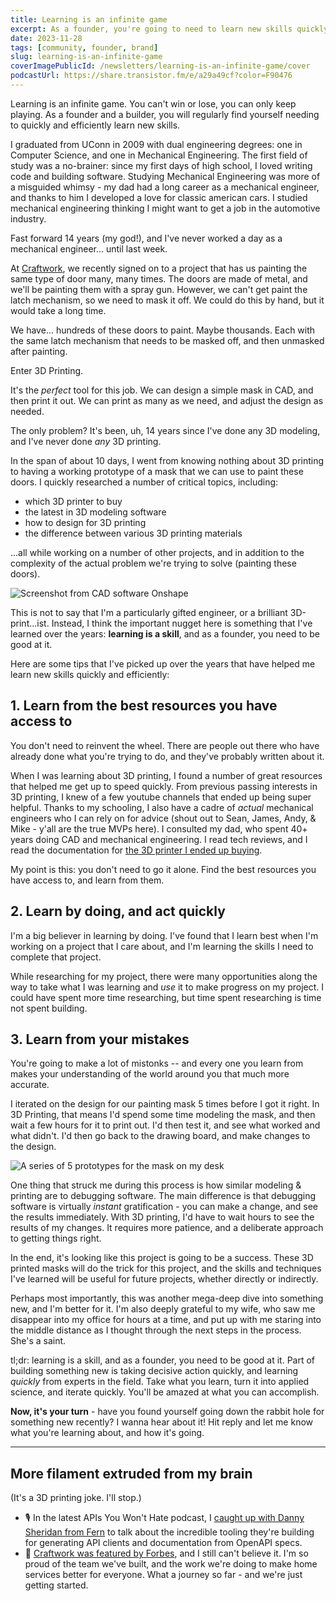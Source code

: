 ```yaml
---
title: Learning is an infinite game
excerpt: As a founder, you're going to need to learn new skills quickly and efficiently. Keeping your skill for learning sharp is a critical skill, and should can be practiced like any other skill.
date: 2023-11-28
tags: [community, founder, brand]
slug: learning-is-an-infinite-game
coverImagePublicId: /newsletters/learning-is-an-infinite-game/cover
podcastUrl: https://share.transistor.fm/e/a29a49cf?color=F90476
---
```


Learning is an infinite game. You can't win or lose, you can only keep playing. As a founder and a builder, you will regularly find yourself needing to quickly and efficiently learn new skills.

I graduated from UConn in 2009 with dual engineering degrees: one in Computer Science, and one in Mechanical Engineering. The first field of study was a no-brainer: since my first days of high school, I loved writing code and building software. Studying Mechanical Engineering was more of a misguided whimsy - my dad had a long career as a mechanical engineer, and thanks to him I developed a love for classic american cars. I studied mechanical engineering thinking I might want to get a job in the automotive industry.

Fast forward 14 years (my god!), and I've never worked a day as a mechanical engineer... until last week.

At [Craftwork](https://craftwork.com), we recently signed on to a project that has us painting the same type of door many, many times. The doors are made of metal, and we'll be painting them with a spray gun. However, we can't get paint the latch mechanism, so we need to mask it off. We could do this by hand, but it would take a long time.

We have... hundreds of these doors to paint. Maybe thousands. Each with the same latch mechanism that needs to be masked off, and then unmasked after painting.

Enter 3D Printing.

It's the _perfect_ tool for this job. We can design a simple mask in CAD, and then print it out. We can print as many as we need, and adjust the design as needed.

The only problem? It's been, uh, 14 years since I've done any 3D modeling, and I've never done _any_ 3D printing.

In the span of about 10 days, I went from knowing nothing about 3D printing to having a working prototype of a mask that we can use to paint these doors. I quickly researched a number of critical topics, including:

- which 3D printer to buy
- the latest in 3D modeling software
- how to design for 3D printing
- the difference between various 3D printing materials

...all while working on a number of other projects, and in addition to the complexity of the actual problem we're trying to solve (painting these doors).

<Image
  publicId="newsletters/learning-is-an-infinite-game/onshape"
  alt="Screenshot from CAD software Onshape"
  caption="I used a tool called OnShape to design the mask. It's a fully browser-based tool. Insane!"
/>

This is not to say that I'm a particularly gifted engineer, or a brilliant 3D-print...ist. Instead, I think the important nugget here is something that I've learned over the years: **learning is a skill**, and as a founder, you need to be good at it.

Here are some tips that I've picked up over the years that have helped me learn new skills quickly and efficiently:

## 1. Learn from the best resources you have access to

You don't need to reinvent the wheel. There are people out there who have already done what you're trying to do, and they've probably written about it.

When I was learning about 3D printing, I found a number of great resources that helped me get up to speed quickly. From previous passing interests in 3D printing, I knew of a few youtube channels that ended up being super helpful. Thanks to my schooling, I also have a cadre of _actual_ mechanical engineers who I can rely on for advice (shout out to Sean, James, Andy, & Mike - y'all are the true MVPs here). I consulted my dad, who spent 40+ years doing CAD and mechanical engineering. I read tech reviews, and I read the documentation for [the 3D printer I ended up buying](https://us.store.bambulab.com/products/x1-carbon-combo).

My point is this: you don't need to go it alone. Find the best resources you have access to, and learn from them.

## 2. Learn by doing, and act quickly

I'm a big believer in learning by doing. I've found that I learn best when I'm working on a project that I care about, and I'm learning the skills I need to complete that project.

While researching for my project, there were many opportunities along the way to take what I was learning and _use_ it to make progress on my project. I could have spent more time researching, but time spent researching is time not spent building.

## 3. Learn from your mistakes

You're going to make a lot of mistonks -- and every one you learn from makes your understanding of the world around you that much more accurate.

I iterated on the design for our painting mask 5 times before I got it right. In 3D Printing, that means I'd spend some time modeling the mask, and then wait a few hours for it to print out. I'd then test it, and see what worked and what didn't. I'd then go back to the drawing board, and make changes to the design.

<Image
  publicId="newsletters/learning-is-an-infinite-game/prototypes"
  alt="A series of 5 prototypes for the mask on my desk"
  caption="I iterated on the design for our painting mask 5 times before I got it right."
/>

One thing that struck me during this process is how similar modeling & printing are to debugging software. The main difference is that debugging software is virtually _instant_ gratification - you can make a change, and see the results immediately. With 3D printing, I'd have to wait hours to see the results of my changes. It requires more patience, and a deliberate approach to getting things right.

In the end, it's looking like this project is going to be a success. These 3D printed masks will do the trick for this project, and the skills and techniques I've learned will be useful for future projects, whether directly or indirectly.

Perhaps most importantly, this was another mega-deep dive into something new, and I'm better for it. I'm also deeply grateful to my wife, who saw me disappear into my office for hours at a time, and put up with me staring into the middle distance as I thought through the next steps in the process. She's a saint.

tl;dr: learning is a skill, and as a founder, you need to be good at it. Part of building something new is taking decisive action quickly, and learning _quickly_ from experts in the field. Take what you learn, turn it into applied science, and iterate quickly. You'll be amazed at what you can accomplish.

**Now, it's your turn** - have you found yourself going down the rabbit hole for something new recently? I wanna hear about it! Hit reply and let me know what you're learning about, and how it's going.

---

## More filament extruded from my brain

(It's a 3D printing joke. I'll stop.)

- 🎙️ In the latest APIs You Won't Hate podcast, I [caught up with Danny Sheridan from Fern](https://apisyouwonthate.com/podcast/catching-up-with-danny-sheridan-from-fern/) to talk about the incredible tooling they're building for generating API clients and documentation from OpenAPI specs.
- 📰 [Craftwork was featured by Forbes](https://www.forbes.com/sites/brucerogers/2023/11/17/craftwork-out-to-modernize-home-services-market-scores-6-million-seed-round/), and I still can't believe it. I'm so proud of the team we've built, and the work we're doing to make home services better for everyone. What a journey so far - and we're just getting started.
